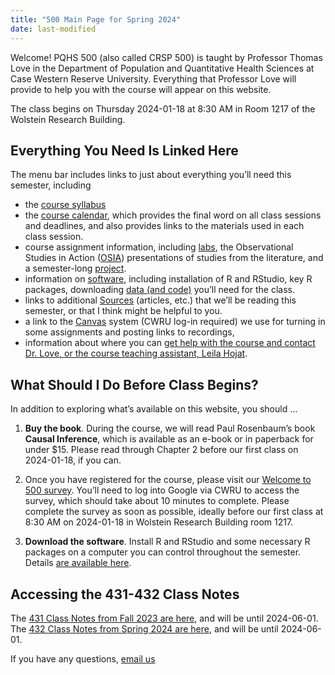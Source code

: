 ```yaml
---
title: "500 Main Page for Spring 2024"
date: last-modified
---
```


Welcome! PQHS 500 (also called CRSP 500) is taught by Professor Thomas Love in the Department of Population and Quantitative Health Sciences at Case Western Reserve University. Everything that Professor Love will provide to help you with the course will appear on this website.

The class begins on Thursday 2024-01-18 at 8:30 AM in Room 1217 of the Wolstein Research Building.

## Everything You Need Is Linked Here

The menu bar includes links to just about everything you'll need this semester, including

- the [course syllabus](https://thomaselove.github.io/500-syllabus-2024/)
- the [course calendar](calendar.qmd), which provides the final word on all class sessions and deadlines, and also provides links to the materials used in each class session.
- course assignment information, including [labs](lab1.qmd), the Observational Studies in Action ([OSIA](osia.qmd)) presentations of studies from the literature, and a semester-long [project](proj500.qmd).
- information on [software](software.qmd), including installation of R and RStudio, key R packages, downloading [data (and code)](https://github.com/THOMASELOVE/500-data) you'll need for the class.
- links to additional [Sources](https://github.com/THOMASELOVE/500-sources) (articles, etc.) that we'll be reading this semester, or that I think might be helpful to you.
- a link to the [Canvas](https://canvas.case.edu/) system (CWRU log-in required) we use for turning in some assignments and posting links to recordings,
- information about where you can [get help with the course and contact Dr. Love, or the course teaching assistant, Leila Hojat](contact.qmd).

## What Should I Do Before Class Begins?

In addition to exploring what's available on this website, you should ...

1. **Buy the book**. During the course, we will read Paul Rosenbaum's book **Causal Inference**, which is available as an e-book or in paperback for under $15. Please read through Chapter 2 before our first class on 2024-01-18, if you can.

2. Once you have registered for the course, please visit our [Welcome to 500 survey](https://bit.ly/500-welcome-2024). You'll need to log into Google via CWRU to access the survey, which should take about 10 minutes to complete. Please complete the survey as soon as possible, ideally before our first class at 8:30 AM on 2024-01-18 in Wolstein Research Building room 1217.

3. **Download the software**. Install R and RStudio and some necessary R packages on a computer you can control throughout the semester. Details [are available here](software.qmd).

## Accessing the 431-432 Class Notes

The [431 Class Notes from Fall 2023 are here](https://thomaselove.github.io/431-notes/), and will be until 2024-06-01.
The [432 Class Notes from Spring 2024 are here](https://thomaselove.github.io/432-notes/), and will be until 2024-06-01.

If you have any questions, [email us](contact.qmd)